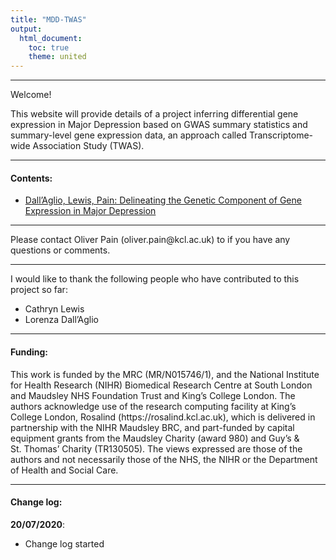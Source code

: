 ```yaml
---
title: "MDD-TWAS"
output: 
  html_document:
    toc: true
    theme: united
---
```


***

Welcome!

This website will provide details of a project inferring differential gene expression in Major Depression based on GWAS summary statistics and summary-level gene expression data, an approach called Transcriptome-wide Association Study (TWAS).

***

#### Contents:

* [Dall'Aglio, Lewis, Pain: Delineating the Genetic Component of Gene Expression in Major Depression](MDD_TWAS.html)

***

Please contact Oliver Pain (oliver.pain@kcl.ac.uk) to if you have any questions or comments.

***

I would like to thank the following people who have contributed to this project so far:

* Cathryn Lewis
* Lorenza Dall'Aglio

***

#### Funding:

This work is funded by the MRC (MR/N015746/1), and the National Institute for Health Research (NIHR) Biomedical Research Centre at South London and Maudsley NHS Foundation Trust and King’s College London. The authors acknowledge use of the research computing facility at King’s College London, Rosalind (https://rosalind.kcl.ac.uk), which is delivered in partnership with the NIHR Maudsley BRC, and part-funded by capital equipment grants from the Maudsley Charity (award 980) and Guy’s & St. Thomas’ Charity (TR130505). The views expressed are those of the authors and not necessarily those of the NHS, the NIHR or the Department of Health and Social Care. 

***

#### Change log:

**20/07/2020**:

* Change log started
